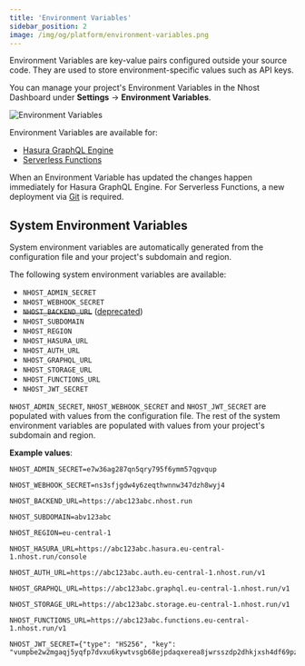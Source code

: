 ```yaml
---
title: 'Environment Variables'
sidebar_position: 2
image: /img/og/platform/environment-variables.png
---
```


Environment Variables are key-value pairs configured outside your source code. They are used to store environment-specific values such as API keys.

You can manage your project's Environment Variables in the Nhost Dashboard under **Settings** → **Environment Variables**.

![Environment Variables](/img/platform/environment-variables/environment-variables.png)

Environment Variables are available for:

- [Hasura GraphQL Engine](/graphql)
- [Serverless Functions](/serverless-functions)

When an Environment Variable has updated the changes happen immediately for Hasura GraphQL Engine. For Serverless Functions, a new deployment via [Git](/platform/git) is required.

## System Environment Variables

System environment variables are automatically generated from the configuration file and your project's subdomain and region.

The following system environment variables are available:

- `NHOST_ADMIN_SECRET`
- `NHOST_WEBHOOK_SECRET`
- ~~`NHOST_BACKEND_URL`~~ ([deprecated](https://github.com/nhost/nhost/discussions/1319))
- `NHOST_SUBDOMAIN`
- `NHOST_REGION`
- `NHOST_HASURA_URL`
- `NHOST_AUTH_URL`
- `NHOST_GRAPHQL_URL`
- `NHOST_STORAGE_URL`
- `NHOST_FUNCTIONS_URL`
- `NHOST_JWT_SECRET`

`NHOST_ADMIN_SECRET`, `NHOST_WEBHOOK_SECRET` and `NHOST_JWT_SECRET` are populated with values from the configuration file. The rest of the system environment variables are populated with values from your project's subdomain and region.

**Example values**:

```text
NHOST_ADMIN_SECRET=e7w36ag287qn5qry795f6ymm57qgvqup

NHOST_WEBHOOK_SECRET=ns3sfjgdw4y6zeqthwnnw347dzh8wyj4

NHOST_BACKEND_URL=https://abc123abc.nhost.run

NHOST_SUBDOMAIN=abv123abc

NHOST_REGION=eu-central-1

NHOST_HASURA_URL=https://abc123abc.hasura.eu-central-1.nhost.run/console

NHOST_AUTH_URL=https://abc123abc.auth.eu-central-1.nhost.run/v1

NHOST_GRAPHQL_URL=https://abc123abc.graphql.eu-central-1.nhost.run/v1

NHOST_STORAGE_URL=https://abc123abc.storage.eu-central-1.nhost.run/v1

NHOST_FUNCTIONS_URL=https://abc123abc.functions.eu-central-1.nhost.run/v1

NHOST_JWT_SECRET={"type": "HS256", "key": "vumpbe2w2mgaqj5yqfp7dvxu6kywtvsgb68ejpdaqxerea8jwrsszdp2dhkjxsh4df69pzm3ja6ukedx8ja43zdt6q9kgbgg2w9vh2sedeppukud9a2qzy29v3afdn7m"}
```
